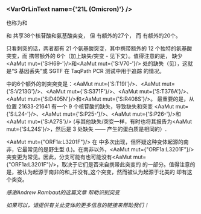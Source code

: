 


<MdxContent filepath="clusters/VoCHeader.mdx" />

### <VarOrLinText name={'21L (Omicron)'} />
也称为<VarOrLin name="21L (Omicron)" invert={true}/>和<Who name="Omicron" />

<MdxContent filepath="clusters/OmicronHeader.mdx" />

<VarOrLin name="21L (Omicron)" />和<VarOrLin name="21K (Omicron)" prefix=""/> 共享38个核苷酸和氨基酸突变， 但 <VarOrLin name="21L (Omicron)" prefix=""/>有额外的27个， 而 <VarOrLin name="21K (Omicron)" prefix=""/>有额外的20个。

只看刺突的话，两者都有 21 个氨基酸突变，其中<VarOrLin name="21K (Omicron)" prefix=""/>携带额外的 12 个独特的氨基酸突变，而 <VarOrLin name="21L (Omicron)" prefix=""/> 携带额外的 6个（加上缺失/突变 - 见下文）。值得注意的是，<VarOrLin name="21L (Omicron)" prefix=""/> 缺少<AaMut mut={'S:H69-'}/>和<AaMut mut={'S:V70-'}/> 处的缺失（见<Mut name="S:H69-"/>），这就是“S 基因丢失”或 SGTF 在 TaqPath PCR 测试中用于追踪 <VarOrLin name="21K (Omicron)" prefix=""/> 的情况。

<VarOrLin name="21L (Omicron)" prefix=""/>中的6个额外的刺突突变是：<AaMut mut={'S:T19I'}/>、<AaMut mut={'S:V213G'}/>、<AaMut mut={'S:S371F'}/>、<AaMut mut={'S:T376A'}/>、<AaMut mut={'S:D405N'}/>和<AaMut mut={'S:R408S'}/>。
最重要的是，从位置 21633-21641 有一个 9 个核苷酸的缺失，导致缺失和突变 <AaMut mut={'S:L24-'}/>、<AaMut mut={'S:P25-'}/>、<AaMut mut={'S:P26-'}/>和 <AaMut mut={'S:A27S'}/> (与其他缺失/突变一样，有时也将其报告为<AaMut mut={'S:L24S'}/>，然后是 3 处缺失 —— 产生的蛋白质是相同的）.

<AaMut mut={"ORF1a:L3201F"}/> 在 <VarOrLin name="21L (Omicron)" prefix=""/>中多次出现，但怀疑这种变体起源的南非，它最常见的是野生型 (L)。在南非以外，<AaMut mut={"ORF1a:L3201F"}/> 突变更为常见。因此，分支<VarOrLin name="21L (Omicron)" prefix=""/>可能有也可能没有<AaMut mut={"ORF1a:L3201F"}/>，取决于它们是否来自携带此突变的<VarOrLin name="21L (Omicron)" prefix=""/> 的一部分。值得注意的是，被认为起源于南非的<VarOrLin name="22A (Omicron)" prefix=""/>和<VarOrLin name="22B (Omicron)" prefix=""/>_并没有_这个突变，然而被认为起源于北美的 <VarOrLin name="22C (Omicron)"/>却有这个突变。

<i>感谢Andrew Rambaut的<LinkExternal href="https://github.com/cov-lineages/pango-designation/issues/361">这篇文章</LinkExternal> 帮助识别突变</i>

_如果可以，请提供有关此变体的更多信息的链接来帮助我们！_



